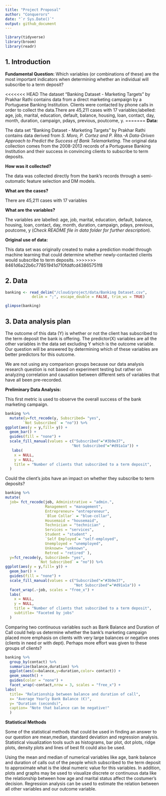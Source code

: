 ```yaml
---
title: "Project Proposal"
author: "Conquerors"
date: "`r Sys.Date()`"
output: github_document
---
```


```r
library(tidyverse)
library(broom)
library(readr)
```

## 1. Introduction

**Fundamental Question:** Which variables (or combinations of these) are the most important indicators when determining whether an individual will subscribe to a term deposit?

<<<<<<< HEAD
The dataset "Banking Dataset - Marketing Targets" by Prakhar Rathi contains data  from a direct marketing campaign by a Portuguese Banking Institution. Clients were contacted by phone calls in order to collect the data.There are 45,211 cases with 17 variables;labelled: age, job, marital, education, default, balance, housing, loan, contact, day, month, duration, campaign, pdays, previous, poutcome, y.
=======
**Data:**

The data set "Banking Dataset - Marketing Targets" by Prakhar Rathi contains data derived from *S. Moro, P. Cortez and P. Rita.-A Data-Driven Approach to Predict the Success of Bank Telemarketing*. The original data collection comes from the 2008-2013 records of a Portuguese Banking Institution and their success in convincing clients to subscribe to term deposits. 

**How was it collected?**

The data was collected directly from the bank's records through a semi-outomatic feature selection and DM models.

**What are the cases?**

There are 45,211 cases with 17 variables

**What are the variables?**

The variables are labelled: age, job, marital, education, default, balance, housing, loan, contact, day, month, duration, campaign, pdays, previous, poutcome, y (*Check README file in data folder for further description*).

**Original use of data:**

This data set was originally created to make a prediction model through machine learning that could determine whether newly-contacted clients would  subscribe to term deposits.
>>>>>>> 8461d6a22b6c77851941d710fddfcd43865751f8

## 2. Data

```r

banking <- read_delim("/cloud/project/data/Banking Dataset.csv",
            delim = ";", escape_double = FALSE, trim_ws = TRUE)

glimpse(banking)

```


## 3. Data analysis plan

The outcome of this data (Y) is whether or not the client has subscribed to the term deposit the bank is offering. The predictor(X) variables are all the other variables in the data set excluding Y which is the outcome variable. Our question will be answered by determining which of these variables are better predictors for this outcome.

We are not using any comparison groups because our data analysis research question is not based on experiment testing but rather on analyzing correlation and causation between different sets of variables that have all been pre-recorded.

**Preliminary Data Analysis:**

This first metric is used to observe the overall success of the bank marketing campaign.
```r
banking %>%
  mutate(y=fct_recode(y, Subscribed= "yes", 
        `Not Subscribed` = "no")) %>%
ggplot(aes(y = y,fill= y)) +
  geom_bar() +
  guides(fill = "none") +
  scale_fill_manual(values = c("Subscribed"="#3b9e37", 
                              "Not Subscribed"="#d91a1a")) +
   labs(
    x = NULL,
    y = NULL,
    title = "Number of clients that subscribed to a term deposit",
  )
```

Could the client's jobs have an impact on whether they subscribe to term deposits?
```r
banking %>%
mutate(
  job= fct_recode(job, Administrative = "admin.",
                  Management = "management", 
                  Entrepreneur= "entrepreneur",
                  `Blue Collar` = "blue-collar", 
                  Housemaid = "housemaid", 
                  Technician = "technician" , 
                  Services = "services", 
                  Student = "student" , 
                  `Self Employed`= "self-employed", 
                  Unemployed = "unemployed", 
                  Unknown= "unknown", 
                  Retred = "retired" ),
  y=fct_recode(y, Subscribed= "yes", 
               `Not Subscribed` = "no")) %>%
ggplot(aes(y = y,fill= y)) +
  geom_bar() +
  guides(fill = "none") +
  scale_fill_manual(values = c("Subscribed"="#3b9e37", 
                               "Not Subscribed"="#d91a1a")) +
  facet_wrap(.~job, scales = "free_x") +
  labs(
    x = NULL,
    y = NULL,
    title = "Number of clients that subscribed to a term deposit",
    subtitle= "Faceted by jobs"
  )
```

Comparing two continuous variables such as Bank Balance and Duration of Call could help us determine whether the bank's marketing campaign placed more emphasis on clients with very large balances or negative ones (clients in need or with dept). Perhaps more effort was given to these groups of clients?

```r
banking %>%
  group_by(contact) %>%
  summarize(balance,duration) %>%
  ggplot(aes(x=balance,y=duration,color= contact)) +
  geom_smooth() +
  guides(color = "none") +
  facet_wrap(~contact,nrow = 3, scales = "free_x") +
labs(
  title= "Relationship between balance and duration of call",
  x= "Average Yearly Bank Balance (€)",
  y= "Duration (seconds)",
  caption= "Note that balance can be negative!"
  )
```

**Statistical Methods**

Some of the statistical methods that could be used in finding an answer to our question are mean,median,  standard deviation and regression analysis. Statistical visualization tools such as histograms, bar plot, dot plots, ridge plots, density plots and lines of best fit could also be used.

Using the mean and median of numerical variables like age, bank balance and duration of calls out of the people which subscribed to the term deposit to approximate what is the ideal numeric value for this variables. In addition, plots and graphs may be used to visualize discrete or continuous data like the relationship between how age and marital status affect the costumer's decision. Regression analysis can be used to estimate the relation between all other variables and our outcome variable.
